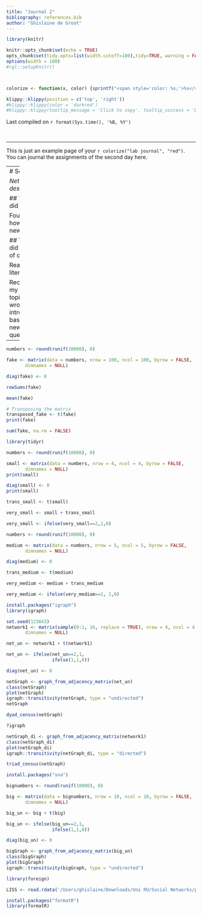 ```yaml
---
title: "Journal 2"
bibliography: references.bib
author: "Ghislaine de Groot"
---
```




```r
library(knitr)

knitr::opts_chunk$set(echo = TRUE)
opts_chunk$set(tidy.opts=list(width.cutoff=100),tidy=TRUE, warning = FALSE, message = FALSE,comment = "#>", cache=TRUE, class.source=c("test"), class.output=c("test2"))
options(width = 100)
#rgl::setupKnitr()



colorize <- function(x, color) {sprintf("<span style='color: %s;'>%s</span>", color, x) }

```

```r
klippy::klippy(position = c('top', 'right'))
#klippy::klippy(color = 'darkred')
#klippy::klippy(tooltip_message = 'Click to copy', tooltip_success = 'Done')
```

Last compiled on `r format(Sys.time(), '%B, %Y')`

<br>

----
  
This is just an example page of your `r colorize("lab journal", "red")`.
You can journal the assignments of the second day here.
  

----
# Seminar 2

_Network description_


## Things I did in class

Found out how to add a new page.

## Things I did outside of class

Read the literature.

Reconfigured my research topic, and wrote the introduction based on my new questions.

----


```r



numbers <- round(runif(10000), 0)

fake <- matrix(data = numbers, nrow = 100, ncol = 100, byrow = FALSE,
       dimnames = NULL)

diag(fake) <- 0

rowSums(fake)

mean(fake)

# Transposing the matrix
transposed_fake <- t(fake)
print(fake)

sum(fake, na.rm = FALSE)

```

```r
library(tidyr)
```

```r
numbers <- round(runif(10000), 0)

small <- matrix(data = numbers, nrow = 4, ncol = 4, byrow = FALSE,
       dimnames = NULL)
print(small)

diag(small) <- 0
print(small)

trans_small <- t(small)

very_small <- small + trans_small

very_small <- ifelse(very_small==2,1,0)
```


```r
numbers <- round(runif(10000), 0)

medium <- matrix(data = numbers, nrow = 5, ncol = 5, byrow = FALSE,
       dimnames = NULL)

diag(medium) <- 0

trans_medium <- t(medium)

very_medium <- medium + trans_medium

very_medium <- ifelse(very_medium==2, 1,0)
```


```r
install.packages("igraph")
library(igraph)

set.seed(123643)
network1 <- matrix(sample(0:1, 16, replace = TRUE), nrow = 4, ncol = 4, byrow = FALSE,
       dimnames = NULL)

net_un <- network1 + t(network1)

net_un <- ifelse(net_un==2,1,
                 ifelse(1,1,0))

diag(net_un) <- 0

netGraph <- graph_from_adjacency_matrix(net_un)
class(netGraph)
plot(netGraph)
igraph::transitivity(netGraph, type = "undirected") 
netGraph

dyad_census(netGraph)

?igraph

netGraph_di <- graph_from_adjacency_matrix(network1)
class(netGraph_di)
plot(netGraph_di)
igraph::transitivity(netGraph_di, type = "directed") 

triad_census(netGraph)
```


```r
install.packages("sna")

bignumbers <- round(runif(10000), 0)

big <- matrix(data = bignumbers, nrow = 10, ncol = 10, byrow = FALSE,
       dimnames = NULL)

big_un <- big + t(big)

big_un <- ifelse(big_un==2,1,
                 ifelse(1,1,0))

diag(big_un) <- 0

bigGraph <- graph_from_adjacency_matrix(big_un)
class(bigGraph)
plot(bigGraph)
igraph::transitivity(bigGraph, type = "undirected")
```


```r

library(foreign)

LISS <- read.rdata('/Users/ghislaine/Downloads/Uni RU/Social Networks/partner_dataprepped.Rdata')

```
```r
install.packages("formatR")
library(formatR)
```
